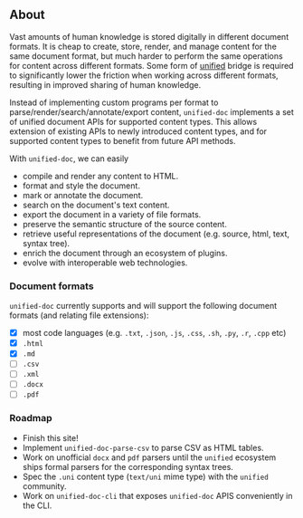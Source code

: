 ## About

Vast amounts of human knowledge is stored digitally in different document formats.  It is cheap to create, store, render, and manage content for the same document format, but much harder to perform the same operations for content across different formats.  Some form of [unified][unified] bridge is required to significantly lower the friction when working across different formats, resulting in improved sharing of human knowledge.

Instead of implementing custom programs per format to parse/render/search/annotate/export content, `unified-doc` implements a set of unified document APIs for supported content types.  This allows extension of existing APIs to newly introduced content types, and for supported content types to benefit from future API methods.

With `unified-doc`, we can easily
- compile and render any content to HTML.
- format and style the document.
- mark or annotate the document.
- search on the document's text content.
- export the document in a variety of file formats.
- preserve the semantic structure of the source content.
- retrieve useful representations of the document (e.g. source, html, text, syntax tree).
- enrich the document through an ecosystem of plugins.
- evolve with interoperable web technologies.

### Document formats

`unified-doc` currently supports and will support the following document formats (and relating file extensions):
- [x] most code languages (e.g. `.txt`, `.json`, `.js`, `.css`, `.sh`, `.py`, `.r`, `.cpp` etc)
- [x] `.html`
- [x] `.md`
- [ ] `.csv`
- [ ] `.xml`
- [ ] `.docx`
- [ ] `.pdf`

### Roadmap
- Finish this site!
- Implement `unified-doc-parse-csv` to parse CSV as HTML tables.
- Work on unofficial `docx` and `pdf` parsers until the `unified` ecosystem ships formal parsers for the corresponding syntax trees.
- Spec the `.uni` content type (`text/uni` mime type) with the `unified` community.
- Work on `unified-doc-cli` that exposes `unified-doc` APIS conveniently in the CLI.

<!-- Definitions -->
[unified]: https://github.com/unifiedjs
